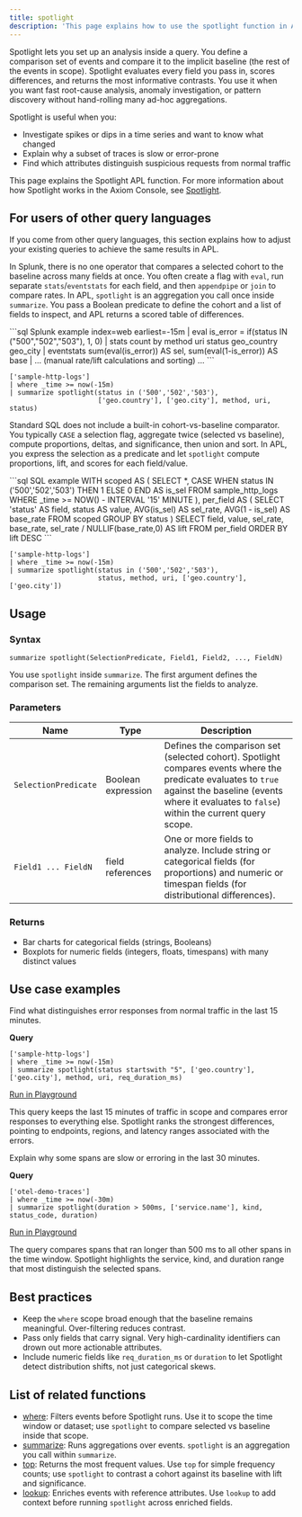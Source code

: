 ```yaml
---
title: spotlight
description: 'This page explains how to use the spotlight function in APL to compare a selected set of events against a baseline and surface the most significant differences.'
---
```


Spotlight lets you set up an analysis inside a query. You define a comparison set of events and compare it to the implicit baseline (the rest of the events in scope). Spotlight evaluates every field you pass in, scores differences, and returns the most informative contrasts. You use it when you want fast root-cause analysis, anomaly investigation, or pattern discovery without hand-rolling many ad-hoc aggregations.

Spotlight is useful when you:

- Investigate spikes or dips in a time series and want to know what changed
- Explain why a subset of traces is slow or error-prone
- Find which attributes distinguish suspicious requests from normal traffic

This page explains the Spotlight APL function. For more information about how Spotlight works in the Axiom Console, see [Spotlight](/console/intelligence/spotlight).

## For users of other query languages

If you come from other query languages, this section explains how to adjust your existing queries to achieve the same results in APL.

<AccordionGroup>
<Accordion title="Splunk SPL users">

In Splunk, there is no one operator that compares a selected cohort to the baseline across many fields at once. You often create a flag with `eval`, run separate `stats`/`eventstats` for each field, and then `appendpipe` or `join` to compare rates. In APL, `spotlight` is an aggregation you call once inside `summarize`. You pass a Boolean predicate to define the cohort and a list of fields to inspect, and APL returns a scored table of differences.

<CodeGroup>
```sql Splunk example
index=web earliest=-15m
| eval is_error = if(status IN ("500","502","503"), 1, 0)
| stats count by method uri status geo_country geo_city
| eventstats sum(eval(is_error)) AS sel, sum(eval(1-is_error)) AS base
| ... (manual rate/lift calculations and sorting) ...
```

```kusto APL equivalent
['sample-http-logs']
| where _time >= now(-15m)
| summarize spotlight(status in ('500','502','503'),
                      ['geo.country'], ['geo.city'], method, uri, status)
```

</CodeGroup>

</Accordion>
<Accordion title="ANSI SQL users">

Standard SQL does not include a built-in cohort-vs-baseline comparator. You typically `CASE` a selection flag, aggregate twice (selected vs baseline), compute proportions, deltas, and significance, then union and sort. In APL, you express the selection as a predicate and let `spotlight` compute proportions, lift, and scores for each field/value.

<CodeGroup>
```sql SQL example
WITH scoped AS (
  SELECT *,
         CASE WHEN status IN ('500','502','503') THEN 1 ELSE 0 END AS is_sel
  FROM sample_http_logs
  WHERE _time >= NOW() - INTERVAL '15' MINUTE
),
per_field AS (
  SELECT 'status' AS field, status AS value,
         AVG(is_sel)              AS sel_rate,
         AVG(1 - is_sel)          AS base_rate
  FROM scoped
  GROUP BY status
)
SELECT field, value, sel_rate, base_rate,
       sel_rate / NULLIF(base_rate,0) AS lift
FROM per_field
ORDER BY lift DESC
```

```kusto APL equivalent
['sample-http-logs']
| where _time >= now(-15m)
| summarize spotlight(status in ('500','502','503'),
                      status, method, uri, ['geo.country'], ['geo.city'])
```

</CodeGroup>

</Accordion>
</AccordionGroup>

## Usage

### Syntax

```kusto
summarize spotlight(SelectionPredicate, Field1, Field2, ..., FieldN)
```

You use `spotlight` inside `summarize`. The first argument defines the comparison set. The remaining arguments list the fields to analyze.

### Parameters

| Name                  | Type               | Description |
| --------------------- | ------------------ | --- |
| `SelectionPredicate` | Boolean expression | Defines the comparison set (selected cohort). Spotlight compares events where the predicate evaluates to `true` against the baseline (events where it evaluates to `false`) within the current query scope. |
| `Field1 ... FieldN` | field references   | One or more fields to analyze. Include string or categorical fields (for proportions) and numeric or timespan fields (for distributional differences). |

### Returns

- Bar charts for categorical fields (strings, Booleans)
- Boxplots for numeric fields (integers, floats, timespans) with many distinct values

## Use case examples

<Tabs>
<Tab title="Log analysis">

Find what distinguishes error responses from normal traffic in the last 15 minutes.

**Query**

```kusto
['sample-http-logs']
| where _time >= now(-15m)
| summarize spotlight(status startswith "5", ['geo.country'], ['geo.city'], method, uri, req_duration_ms)
```

[Run in Playground](https://play.axiom.co/axiom-play-qf1k/query?initForm=%7B%22apl%22%3A%22%5B'sample-http-logs'%5D%20%7C%20summarize%20spotlight(status%20startswith%20'5'%2C%20%5B'geo.country'%5D%2C%20%5B'geo.city'%5D%2C%20method%2C%20uri%2C%20req_duration_ms)%22%7D)

This query keeps the last 15 minutes of traffic in scope and compares error responses to everything else. Spotlight ranks the strongest differences, pointing to endpoints, regions, and latency ranges associated with the errors.

</Tab>
<Tab title="OpenTelemetry traces">

Explain why some spans are slow or erroring in the last 30 minutes.

**Query**

```kusto
['otel-demo-traces']
| where _time >= now(-30m)
| summarize spotlight(duration > 500ms, ['service.name'], kind, status_code, duration)
```

[Run in Playground](https://play.axiom.co/axiom-play-qf1k/query?initForm=%7B%22apl%22%3A%22%5B'otel-demo-traces'%5D%20%7C%20where%20_time%20%3E%3D%20now(-30m)%20%7C%20summarize%20spotlight(duration%20%3E%20500ms%2C%20%5B'service.name'%5D%2C%20kind%2C%20status_code%2C%20duration)%22%7D)

The query compares spans that ran longer than 500 ms to all other spans in the time window. Spotlight highlights the service, kind, and duration range that most distinguish the selected spans.

</Tab>
</Tabs>

## Best practices

- Keep the `where` scope broad enough that the baseline remains meaningful. Over-filtering reduces contrast.
- Pass only fields that carry signal. Very high-cardinality identifiers can drown out more actionable attributes.
- Include numeric fields like `req_duration_ms` or `duration` to let Spotlight detect distribution shifts, not just categorical skews.

## List of related functions

- [where](/apl/tabular-operators/where-operator): Filters events before Spotlight runs. Use it to scope the time window or dataset; use `spotlight` to compare selected vs baseline inside that scope.
- [summarize](/apl/tabular-operators/summarize-operator): Runs aggregations over events. `spotlight` is an aggregation you call within `summarize`.
- [top](/apl/tabular-operators/top-operator): Returns the most frequent values. Use `top` for simple frequency counts; use `spotlight` to contrast a cohort against its baseline with lift and significance.
- [lookup](/apl/tabular-operators/lookup-operator): Enriches events with reference attributes. Use `lookup` to add context before running `spotlight` across enriched fields.

